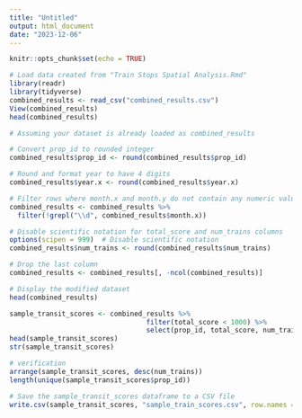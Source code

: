 ---
title: "Untitled"
output: html_document
date: "2023-12-06"
---

```{r setup, include=FALSE}
knitr::opts_chunk$set(echo = TRUE)
```

```{r}
# Load data created from "Train Stops Spatial Analysis.Rmd"
library(readr)
library(tidyverse)
combined_results <- read_csv("combined_results.csv")
View(combined_results)
head(combined_results)
```
```{r}
# Assuming your dataset is already loaded as combined_results

# Convert prop_id to rounded integer
combined_results$prop_id <- round(combined_results$prop_id)

# Round and format year to have 4 digits
combined_results$year.x <- round(combined_results$year.x)

# Filter rows where month.x and month.y do not contain any numeric values
combined_results <- combined_results %>%
  filter(!grepl("\\d", combined_results$month.x))

# Disable scientific notation for total_score and num_trains columns
options(scipen = 999)  # Disable scientific notation
combined_results$num_trains <- round(combined_results$num_trains)

# Drop the last column
combined_results <- combined_results[, -ncol(combined_results)]

# Display the modified dataset
head(combined_results)

sample_transit_scores <- combined_results %>%
                                  filter(total_score < 1000) %>%
                                  select(prop_id, total_score, num_trains)
head(sample_transit_scores)
str(sample_transit_scores)
```

```{r}
# verification
arrange(sample_transit_scores, desc(num_trains))
length(unique(sample_transit_scores$prop_id))
```
```{r}
# Save the sample_transit_scores dataframe to a CSV file
write.csv(sample_transit_scores, "sample_train_scores.csv", row.names = FALSE)

```

